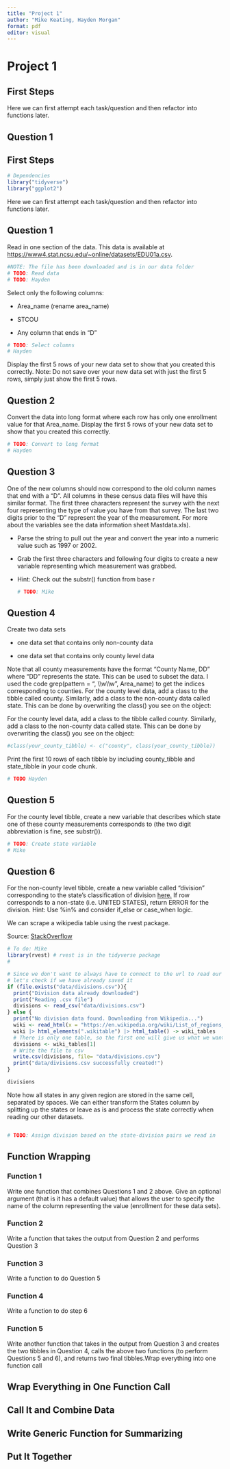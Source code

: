 ```yaml
---
title: "Project 1"
author: "Mike Keating, Hayden Morgan"
format: pdf
editor: visual
---
```


# Project 1

## First Steps

Here we can first attempt each task/question and then refactor into functions later.

## Question 1

## First Steps

```r
# Dependencies
library("tidyverse")
library("ggplot2")
```

Here we can first attempt each task/question and then refactor into functions later.

## Question 1

Read in one section of the data. This data is available at <https://www4.stat.ncsu.edu/~online/datasets/EDU01a.csv>.

```r
#NOTE: The file has been downloaded and is in our data folder 
# TODO: Read data
# TODO: Hayden
```

Select only the following columns:

-   Area_name (rename area_name)

-   STCOU

-   Any column that ends in "D"

```r
# TODO: Select columns
# Hayden
```

Display the first 5 rows of your new data set to show that you created this correctly. Note: Do not save over your new data set with just the first 5 rows, simply just show the first 5 rows.

## Question 2

Convert the data into long format where each row has only one enrollment value for that Area_name. Display the first 5 rows of your new data set to show that you created this correctly.

```r
# TODO: Convert to long format
# Hayden
```

## Question 3

One of the new columns should now correspond to the old column names that end with a “D”. All columns in these census data files will have this similar format. The first three characters represent the survey with the next four representing the type of value you have from that survey. The last two digits prior to the “D” represent the year of the measurement. For more about the variables see the data information sheet Mastdata.xls).

-   Parse the string to pull out the year and convert the year into a numeric value such as 1997 or 2002.

-   Grab the first three characters and following four digits to create a new variable representing which measurement was grabbed.

-   Hint: Check out the substr() function from base r

    ```r
    # TODO: Mike
    ```

## Question 4

Create two data sets

-   one data set that contains only non-county data

-   one data set that contains only county level data

Note that all county measurements have the format “County Name, DD” where “DD” represents the state. This can be used to subset the data. I used the code grep(pattern = ", \\\\w\\\\w", Area_name) to get the indices corresponding to counties. For the county level data, add a class to the tibble called county. Similarly, add a class to the non-county data called state. This can be done by overwriting the class() you see on the object:

For the county level data, add a class to the tibble called county. Similarly, add a class to the non-county data called state. This can be done by overwriting the class() you see on the object:

```r
#class(your_county_tibble) <- c("county", class(your_county_tibble))
```

Print the first 10 rows of each tibble by including county_tibble and state_tibble in your code chunk.

```r
# TODO Hayden
```

## Question 5

For the county level tibble, create a new variable that describes which state one of these county measurements corresponds to (the two digit abbreviation is fine, see substr()).

```r
# TODO: Create state variable
# Mike
```

## Question 6

For the non-county level tibble, create a new variable called “division” corresponding to the state’s classification of division [here.](https://en.wikipedia.org/wiki/List_of_regions_of_the_United_States) If row corresponds to a non-state (i.e. UNITED STATES), return ERROR for the division. Hint: Use %in% and consider if_else or case_when logic.

We can scrape a wikipedia table using the rvest package.

Source: [StackOverflow](https://stackoverflow.com/questions/73696551/r-webscraping-error-arguments-imply-differing-number-of-rows)

```r
# To do: Mike
library(rvest) # rvest is in the tidyverse package
# 

# Since we don't want to always have to connect to the url to read our data, 
# let's check if we have already saved it
if (file.exists("data/divisions.csv")){
  print("Division data already downloaded")
  print("Reading .csv file")
  divisions <- read_csv("data/divisions.csv")
} else {
  print("No division data found. Downloading from Wikipedia...")
  wiki <- read_html(x = "https://en.wikipedia.org/wiki/List_of_regions_of_the_United_States", package="xml2")
  wiki |> html_elements(".wikitable") |> html_table() -> wiki_tables
  # There is only one table, so the first one will give us what we want
  divisions <- wiki_tables[1]
  # Write the file to csv
  write.csv(divisions, file= "data/divisions.csv")
  print("data/divisions.csv successfully created!")
}

divisions

```

Note how all states in any given region are stored in the same cell, separated by spaces. We can either transform the States column by splitting up the states or leave as is and process the state correctly when reading our other datasets.

```r

```

```r
# TODO: Assign division based on the state-division pairs we read in
```

## Function Wrapping

### Function 1

Write one function that combines Questions 1 and 2 above. Give an optional argument (that is it has a default value) that allows the user to specify the name of the column representing the value (enrollment for these data sets).

### Function 2

Write a function that takes the output from Question 2 and performs Question 3

### Function 3

Write a function to do Question 5

### Function 4

Write a function to do step 6

### Function 5

Write another function that takes in the output from Question 3 and creates the two tibbles in Question 4, calls the above two functions (to perform Questions 5 and 6), and returns two final tibbles.Wrap everything into one function call

## Wrap Everything in One Function Call

## Call It and Combine Data

## Write Generic Function for Summarizing

## Put It Together
